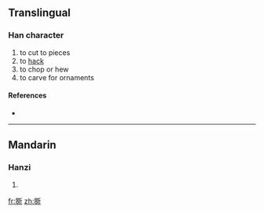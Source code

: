 ==Translingual==

===Han character===
{{Han char|rn=69|rad=斤|as=13|sn=17|four=|canj=竹一竹一中 (HMHML)}}

# to cut to pieces
# to [[hack]]
# to chop or hew
# to carve for ornaments

====References====
* {{Han ref|kx=0480.310|dkj=13604|dj=0841.180|hdz=32028.060|uh=65B5|ud=26037}}

----

==Mandarin==

===Hanzi===
{{cmn-hanzi|pin=[[zhuó]] ([[zhuo2]])|wg=cho<sup>2</sup>}}

# {{defn|Mandarin}}

[[fr:斵]]
[[zh:斵]]